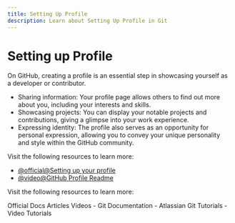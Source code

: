 ```yaml
---
title: Setting Up Profile
description: Learn about Setting Up Profile in Git
---
```


# Setting up Profile

On GitHub, creating a profile is an essential step in showcasing yourself as a developer or contributor.

- Sharing information: Your profile page allows others to find out more about you, including your interests and skills.
- Showcasing projects: You can display your notable projects and contributions, giving a glimpse into your work experience.
- Expressing identity: The profile also serves as an opportunity for personal expression, allowing you to convey your unique personality and style within the GitHub community.

Visit the following resources to learn more:

- [@official@Setting up your profile](https://docs.github.com/en/get-started/start-your-journey/setting-up-your-profile)
- [@video@GitHub Profile Readme](https://www.youtube.com/watch?v=KhGWbt1dAKQ)

Visit the following resources to learn more:

<Tabs defaultValue="official">
<TabsList>
<TabsTrigger value="official">Official Docs</TabsTrigger>
<TabsTrigger value="article">Articles</TabsTrigger>
<TabsTrigger value="video">Videos</TabsTrigger>
</TabsList>

<TabsContent value="official">
- <Link href="https://git-scm.com/docs">Git Documentation</Link>
</TabsContent>
<TabsContent value="article">
- <Link href="https://www.atlassian.com/git/tutorials">Atlassian Git Tutorials</Link>
</TabsContent>
<TabsContent value="video">
- <Link href="https://www.youtube.com/results?search_query=git+setting-up-profile+tutorial">Video Tutorials</Link>
</TabsContent>
</Tabs>

<Outlet path="5-github/basics/setting-up-profile" />
